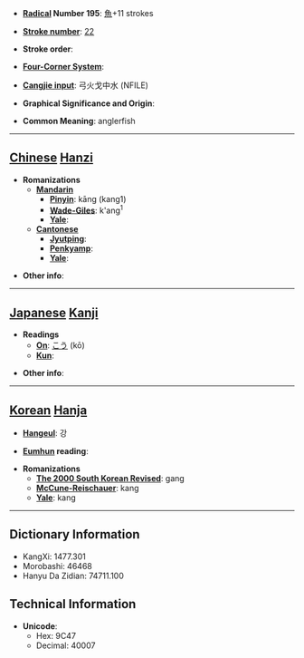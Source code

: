 * '''[[Wiktionary:Chinese radical index| Radical]] Number 195''': [[Wiktionary:Chinese radical index 魚|魚]]+11 strokes

* '''[[Wiktionary:Chinese total strokes index|Stroke number]]''': [[Wiktionary:Chinese total strokes index 22|22]]

* '''Stroke order''': 

* '''[[Wiktionary:Chinese four corner index|Four-Corner System]]''': 

* '''[[Wiktionary:Chinese Cangjie index|Cangjie input]]''': 弓火戈中水 (NFILE)

* '''Graphical Significance and Origin''': 

* '''Common Meaning''': anglerfish

----

== [[Chinese]] [[Hanzi]] ==

* '''Romanizations'''
** '''[[Mandarin]]'''
*** '''[[Pinyin]]''': kāng (kang1)
*** '''[[Wade-Giles]]''': k'ang<sup>1</sup>
*** '''[[Yale]]''': 
** '''[[Cantonese]]'''
*** '''[[Jyutping]]''':
*** '''[[Penkyamp]]''': 
*** '''[[Yale]]''': 

* '''Other info''': 

----

== [[Japanese]] [[Kanji]] ==

* '''Readings'''
** '''[[On]]''': [[こう]] (kō)
** '''[[Kun]]''': 

* '''Other info''':  

----

== [[Korean]] [[Hanja]] ==

* '''[[Hangeul]]''': 강

* '''[[Eumhun]] reading''': 

* '''Romanizations'''
** '''[[The 2000 South Korean Revised Romanization|The 2000 South Korean Revised]]''': gang
** '''[[McCune-Reischauer]]''': kang
** '''[[Yale]]''': kang

----

== Dictionary Information ==

* KangXi: 1477.301
* Morobashi: 46468
* Hanyu Da Zidian: 74711.100

== Technical Information ==

* '''Unicode''':
** Hex: 9C47
** Decimal: 40007